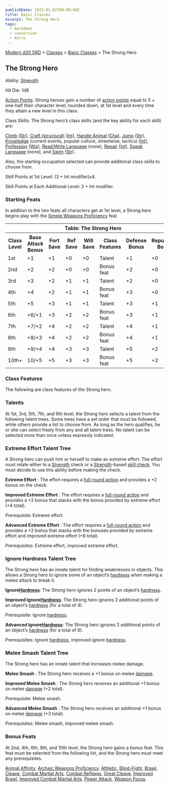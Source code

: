 ```yaml
---
publishDate: 2023-01-02T00:00:00Z
title: Basic Classes
excerpt: The Strong Hero
tags:
  - markdown
  - conversion
  - Astro
---
```


[Modern d20 SRD](/#modernD20) > [Classes](modern-d20-srd-classes-index) > [Basic Classes](modern-d20-srd-classes-basic-index) > The Strong Hero

## The Strong Hero

Ability: [Strength](modern-d20-srd-basics-ability-scores)

Hit Die: 1d8

[Action Points](modern-d20-srd-basics-action-points): Strong heroes gain a
number of [action points](modern-d20-srd-basics-action-points) equal to 5 +
one-half their character level, rounded down, at 1st level and every time they
attain a new level in this class.

Class Skills: The Strong hero’s class skills (and the key ability for each
skill) are:

[Climb](modern-d20-srd-skills-climb) [(Str)](modern-d20-srd-basics-ability-scores), [Craft (structural)](modern-d20-srd-skills-craft-structural)
[(Int)](modern-d20-srd-basics-ability-scores), [Handle Animal](modern-d20-srd-skills-handle-animal) [(Cha)](modern-d20-srd-basics-ability-scores),
[Jump](modern-d20-srd-skills-jump) [(Str)](modern-d20-srd-basics-ability-scores), [Knowledge](modern-d20-srd-skills-knowledge) (current events, popular
culture, streetwise, tactics) [(Int)](modern-d20-srd-basics-ability-scores),
[Profession](modern-d20-srd-skills-profession) [(Wis)](modern-d20-srd-basics-ability-scores), [Read/Write Language](modern-d20-srd-skills-read-write-language) (none), [Repair](modern-d20-srd-skills-repair)
[(Int)](modern-d20-srd-basics-ability-scores), [Speak Language](modern-d20-srd-skills-speak-language) (none), and
[Swim](modern-d20-srd-skills-swim) [(Str)](modern-d20-srd-basics-ability-scores).

Also, the starting occupation selected can provide additional class skills to
choose from.

Skill Points at 1st Level: (3 + Int modifier)x4.

Skill Points at Each Additional Level: 3 + Int modifier.

### Starting Feats

In addition to the two feats all characters get at 1st level, a Strong hero
begins play with the [Simple Weapons Proficiency](modern-d20-srd-feats-simple-weapons-proficiency) feat.


<table> <tr> <th colspan="8">Table: The Strong Hero</th> </tr> <tr> <th>Class Level</th><th>Base Attack Bonus</th><th>Fort Save</th><th>Ref Save</th><th>Will Save</th><th>Class Features</th><th>Defense Bonus</th><th>Reputation Bonus</th> </tr> <tr> <td>1st</td><td>+1</td><td>+1</td><td>+0</td><td>+0</td><td>Talent</td><td>+1</td><td>+0</td> </tr> <tr class="shaded"> <td>2nd</td><td>+2</td><td>+2</td><td>+0</td><td>+0</td><td>Bonus feat</td><td>+2</td><td>+0</td> </tr> <tr> <td>3rd</td><td>+3</td><td>+2</td><td>+1</td><td>+1</td><td>Talent</td><td>+2</td><td>+0</td> </tr> <tr class="shaded"> <td>4th</td><td>+4</td><td>+2</td><td>+1</td><td>+1</td><td>Bonus feat</td><td>+3</td><td>+0</td> </tr> <tr> <td>5th</td><td>+5</td><td>+3</td><td>+1</td><td>+1</td><td>Talent</td><td>+3</td><td>+1</td> </tr> <tr class="shaded"> <td>6th</td><td>+6/+1</td><td>+3</td><td>+2</td><td>+2</td><td>Bonus feat</td><td>+3</td><td>+1</td> </tr> <tr> <td>7th</td><td>+7/+2</td><td>+4</td><td>+2</td><td>+2</td><td>Talent</td><td>+4</td><td>+1</td> </tr> <tr class="shaded"> <td>8th</td><td>+8/+3</td><td>+4</td><td>+2</td><td>+2</td><td>Bonus feat</td><td>+4</td><td>+1</td> </tr> <tr> <td>9th</td><td>+9/+4</td><td>+4</td><td>+3</td><td>+3</td><td>Talent</td><td>+5</td><td>+2</td> </tr> <tr class="shaded"> <td>10th+</td><td>10/+5</td><td>+5</td><td>+3</td><td>+3</td><td>Bonus feat</td><td>+5</td><td>+2</td> </tr></table>


### Class Features

The following are class features of the Strong hero.

### Talents

At 1st, 3rd, 5th, 7th, and 9th level, the Strong hero selects a talent from
the following talent trees. Some trees have a set order that must be followed,
while others provide a list to choose from. As long as the hero qualifies, he
or she can select freely from any and all talent trees. No talent can be
selected more than once unless expressly indicated.

### Extreme Effort Talent Tree

A Strong hero can push him or herself to make an extreme effort. The effort
must relate either to a [Strength](modern-d20-srd-basics-ability-scores) check
or a [Strength](modern-d20-srd-basics-ability-scores)-based [skill check](modern-d20-srd-skills-skill-basics-php#skill-check-index). You must
decide to use this ability before making the check.

**Extreme Effort** : The effort requires a [full-round action](modern-d20-srd-combat-full-round-actions) and provides a +2 bonus on the check.

**Improved Extreme Effort** : The effort requires a [full-round action](modern-d20-srd-combat-full-round-actions) and provides a +2 bonus that
stacks with the bonus provided by extreme effort (+4 total).

Prerequisite: Extreme effort.

**Advanced Extreme Effort** : The effort requires a [full-round action](modern-d20-srd-combat-full-round-actions) and provides a +2 bonus that
stacks with the bonuses provided by extreme effort and improved extreme effort
(+6 total).

Prerequisites: Extreme effort, improved extreme effort.

### Ignore Hardness Talent Tree

The Strong hero has an innate talent for finding weaknesses in objects. This
allows a Strong hero to ignore some of an object’s [hardness](modern-d20-srd-combat-attack-an-object) when making a melee attack to break it.

**Ignore[Hardness](modern-d20-srd-combat-attack-an-object)**: The Strong hero
ignores 2 points of an object’s [hardness](modern-d20-srd-combat-attack-an-object).

**Improved Ignore[Hardness](modern-d20-srd-combat-attack-an-object)**: The
Strong hero ignores 2 additional points of an object’s
[hardness](modern-d20-srd-combat-attack-an-object) (for a total of 4).

Prerequisite: Ignore [hardness](modern-d20-srd-combat-attack-an-object).

**Advanced Ignore[Hardness](modern-d20-srd-combat-attack-an-object)**: The
Strong hero ignores 2 additional points of an object’s
[hardness](modern-d20-srd-combat-attack-an-object) (for a total of 6).

Prerequisites: Ignore [hardness](modern-d20-srd-combat-attack-an-object),
improved ignore [hardness](modern-d20-srd-combat-attack-an-object).

### Melee Smash Talent Tree

The Strong hero has an innate talent that increases melee damage.

**Melee Smash** : The Strong hero receives a +1 bonus on melee
[damage](modern-d20-srd-combat-damage).

**Improved Melee Smash** : The Strong hero receives an additional +1 bonus on
melee [damage](modern-d20-srd-combat-damage) (+2 total).

Prerequisite: Melee smash.

**Advanced Melee Smash** : The Strong hero receives an additional +1 bonus on
melee [damage](modern-d20-srd-combat-damage) (+3 total).

Prerequisites: Melee smash, improved melee smash.

### Bonus Feats

At 2nd, 4th, 6th, 8th, and 10th level, the Strong hero gains a bonus feat.
This feat must be selected from the following list, and the Strong hero must
meet any prerequisites.

[Animal Affinity](modern-d20-srd-feats-animal-affinity), [Archaic Weapons Proficiency](modern-d20-srd-feats-archaic-weapons-proficiency),
[Athletic](modern-d20-srd-feats-athletic), [Blind-Fight](modern-d20-srd-feats-blind-fight), [Brawl](modern-d20-srd-feats-brawl), [Cleave](modern-d20-srd-feats-cleave), [Combat Martial Arts](modern-d20-srd-feats-combat-martial-arts), [Combat Reflexes](modern-d20-srd-feats-combat-reflexes), [Great Cleave](modern-d20-srd-feats-great-cleave), [Improved Brawl](modern-d20-srd-feats-improved-brawl), [Improved Combat Martial Arts](modern-d20-srd-feats-improved-combat-martial-arts), [Power Attack](modern-d20-srd-feats-power-attack), [Weapon Focus](modern-d20-srd-feats-weapon-focus).

